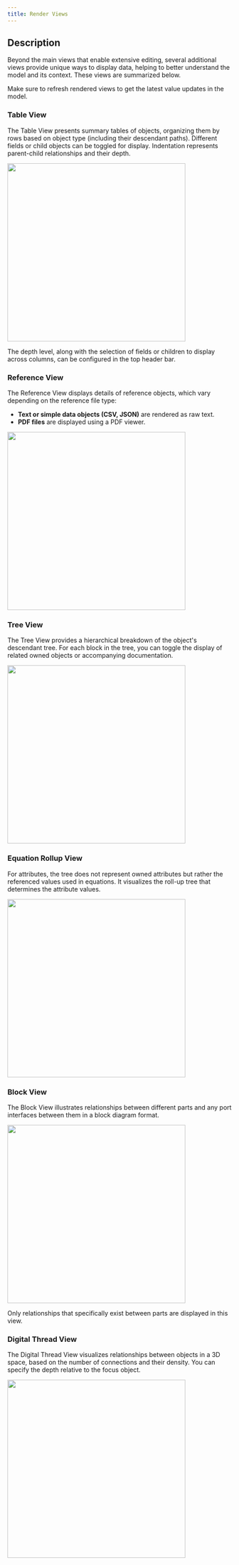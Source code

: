 ```yaml
---
title: Render Views
---
```


## Description
Beyond the main views that enable extensive editing, several additional views provide unique ways to display data, helping to better understand the model and its context. These views are summarized below.

<Note>Make sure to refresh rendered views to get the latest value updates in the model.</Note>

### Table View
The Table View presents summary tables of objects, organizing them by rows based on object type (including their descendant paths). Different fields or child objects can be toggled for display. Indentation represents parent-child relationships and their depth.

<img height="400" noZoom src="/images/workspace_render_table.jpg" />  

The depth level, along with the selection of fields or children to display across columns, can be configured in the top header bar.

### Reference View
The Reference View displays details of reference objects, which vary depending on the reference file type:
- **Text or simple data objects (CSV, JSON)** are rendered as raw text.
- **PDF files** are displayed using a PDF viewer.

<img height="400" noZoom src="/images/workspace_render_reference.jpg" />  

### Tree View
The Tree View provides a hierarchical breakdown of the object's descendant tree. For each block in the tree, you can toggle the display of related owned objects or accompanying documentation.

<img height="400" noZoom src="/images/workspace_render_tree.jpg" />  

### Equation Rollup View
For attributes, the tree does not represent owned attributes but rather the referenced values used in equations. It visualizes the roll-up tree that determines the attribute values.

<img height="400" noZoom src="/images/workspace_render_rollup.jpg" />  

### Block View
The Block View illustrates relationships between different parts and any port interfaces between them in a block diagram format.

<img height="400" noZoom src="/images/workspace_render_block.jpg" />  

<Note>Only relationships that specifically exist between parts are displayed in this view.</Note>

### Digital Thread View
The Digital Thread View visualizes relationships between objects in a 3D space, based on the number of connections and their density. You can specify the depth relative to the focus object.

<img height="400" noZoom src="/images/workspace_render_thread.jpg" />  



